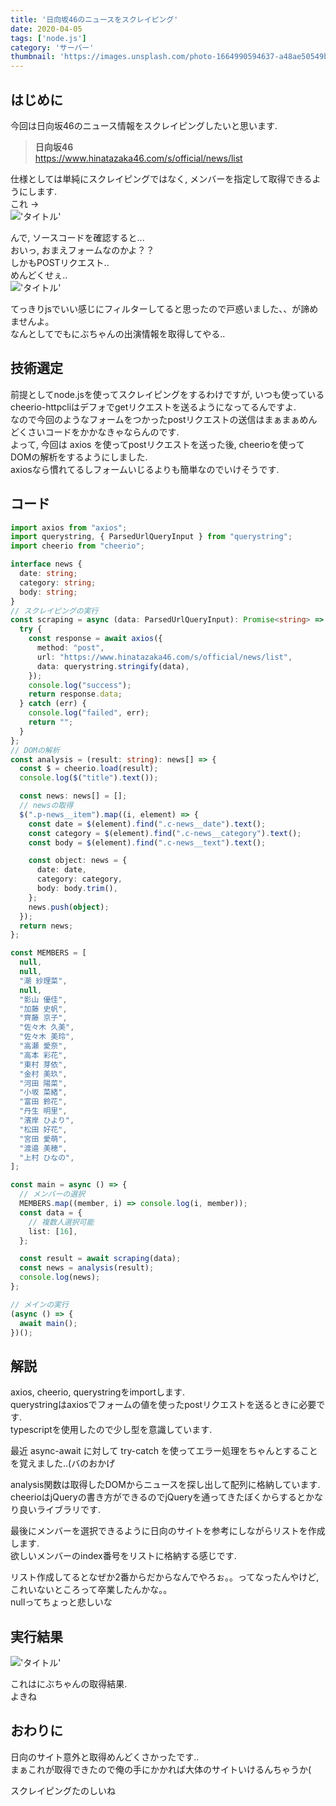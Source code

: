 ```yaml
---
title: '日向坂46のニュースをスクレイピング'
date: 2020-04-05
tags: ['node.js']
category: 'サーバー'
thumbnail: 'https://images.unsplash.com/photo-1664990594637-a48ae50549bb?crop=entropy&cs=tinysrgb&fit=max&fm=jpg&ixid=MnwzNzQ1NzR8MHwxfHJhbmRvbXx8fHx8fHx8fDE2NjY1Mjk3MjY&ixlib=rb-4.0.3&q=80&w=1080'
---
```


## はじめに

今回は日向坂46のニュース情報をスクレイピングしたいと思います.

> **日向坂46**\
> https://www.hinatazaka46.com/s/official/news/list

仕様としては単純にスクレイピングではなく, メンバーを指定して取得できるようにします.\
これ →\
!['タイトル'](https://i.gyazo.com/6d5dfac1c9cea2c99b2a8e9b736ef6a2.jpg)

んで, ソースコードを確認すると...\
おいっ, おまえフォームなのかよ？？\
しかもPOSTリクエスト..\
めんどくせぇ..\
!['タイトル'](https://i.gyazo.com/a39126db248f2039edffa6490f0fe876.png)

てっきりjsでいい感じにフィルターしてると思ったので戸惑いました、、が諦めませんよ。\
なんとしてでもにぶちゃんの出演情報を取得してやる..

## 技術選定

前提としてnode.jsを使ってスクレイピングをするわけですが,
いつも使っているcheerio-httpcliはデフォでgetリクエストを送るようになってるんですよ.\
なので今回のようなフォームをつかったpostリクエストの送信はまぁまぁめんどくさいコードをかかなきゃならんのです.\
よって, 今回は axios を使ってpostリクエストを送った後, cheerioを使ってDOMの解析をするようにしました.\
axiosなら慣れてるしフォームいじるよりも簡単なのでいけそうです.

## コード

```typescript
import axios from "axios";
import querystring, { ParsedUrlQueryInput } from "querystring";
import cheerio from "cheerio";

interface news {
  date: string;
  category: string;
  body: string;
}
// スクレイピングの実行
const scraping = async (data: ParsedUrlQueryInput): Promise<string> => {
  try {
    const response = await axios({
      method: "post",
      url: "https://www.hinatazaka46.com/s/official/news/list",
      data: querystring.stringify(data),
    });
    console.log("success");
    return response.data;
  } catch (err) {
    console.log("failed", err);
    return "";
  }
};
// DOMの解析
const analysis = (result: string): news[] => {
  const $ = cheerio.load(result);
  console.log($("title").text());

  const news: news[] = [];
  // newsの取得
  $(".p-news__item").map((i, element) => {
    const date = $(element).find(".c-news__date").text();
    const category = $(element).find(".c-news__category").text();
    const body = $(element).find(".c-news__text").text();

    const object: news = {
      date: date,
      category: category,
      body: body.trim(),
    };
    news.push(object);
  });
  return news;
};

const MEMBERS = [
  null,
  null,
  "潮 紗理菜",
  null,
  "影山 優佳",
  "加藤 史帆",
  "齊藤 京子",
  "佐々木 久美",
  "佐々木 美玲",
  "高瀬 愛奈",
  "高本 彩花",
  "東村 芽依",
  "金村 美玖",
  "河田 陽菜",
  "小坂 菜緒",
  "富田 鈴花",
  "丹生 明里",
  "濱岸 ひより",
  "松田 好花",
  "宮田 愛萌",
  "渡邉 美穂",
  "上村 ひなの",
];

const main = async () => {
  // メンバーの選択
  MEMBERS.map((member, i) => console.log(i, member));
  const data = {
    // 複数人選択可能
    list: [16],
  };

  const result = await scraping(data);
  const news = analysis(result);
  console.log(news);
};

// メインの実行
(async () => {
  await main();
})();
```

## 解説

axios, cheerio, querystringをimportします.\
querystringはaxiosでフォームの値を使ったpostリクエストを送るときに必要です.\
typescriptを使用したので少し型を意識しています.

最近 async-await に対して try-catch を使ってエラー処理をちゃんとすることを覚えました..(バのおかげ

analysis関数は取得したDOMからニュースを探し出して配列に格納しています.\
cheerioはjQueryの書き方ができるのでjQueryを通ってきたぼくからするとかなり良いライブラリです.

最後にメンバーを選択できるように日向のサイトを参考にしながらリストを作成します.\
欲しいメンバーのindex番号をリストに格納する感じです.

リスト作成してるとなぜか2番からだからなんでやろぉ。。ってなったんやけど, これいないところって卒業したんかな。。\
nullってちょっと悲しいな

## 実行結果

!['タイトル'](https://i.gyazo.com/c034f98051223d59b1ca2bd984b4050a.png)

これはにぶちゃんの取得結果.\
よきね

## おわりに

日向のサイト意外と取得めんどくさかったです..\
まぁこれが取得できたので俺の手にかかれば大体のサイトいけるんちゃうか(

スクレイピングたのしいね
